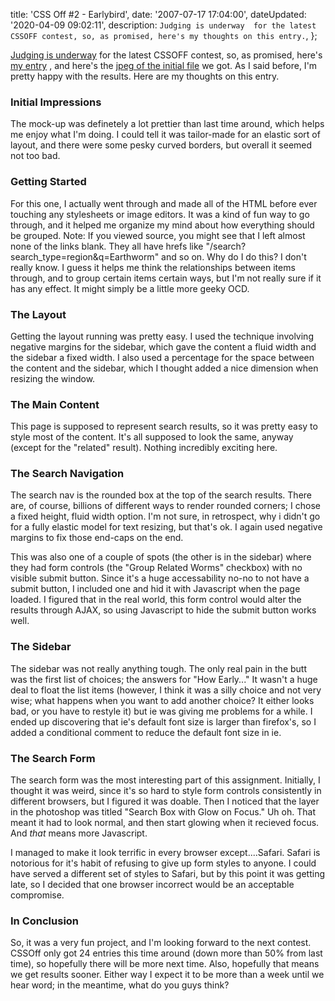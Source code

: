 

  title: 'CSS Off #2 - Earlybird',
  date: '2007-07-17 17:04:00',
  dateUpdated: '2020-04-09 09:02:11',
  description: `Judging is underway  for the latest CSSOFF contest, so, as promised, here's my thoughts on this entry.`,
};

[Judging is underway](http://cssoff.com/2007/07/16/earlybird-judging-is-underway/trackback/) for the latest CSSOFF contest, so, as promised, here's [my entry](http://danott.dev/cssoff/earlybird/ 'my earlybird entry') , and here's the [jpeg of the initial file](http://danott.dev/thoughts/wp-content/uploads/earlybird.jpg 'Initial Earlybird File') we got. As I said before, I'm pretty happy with the results. Here are my thoughts on this entry.

### Initial Impressions

The mock-up was definetely a lot prettier than last time around, which helps me enjoy what I'm doing. I could tell it was tailor-made for an elastic sort of layout, and there were some pesky curved borders, but overall it seemed not too bad.

### Getting Started

For this one, I actually went through and made all of the HTML before ever touching any stylesheets or image editors. It was a kind of fun way to go through, and it helped me organize my mind about how everything should be grouped. Note: If you viewed source, you might see that I left almost none of the links blank. They all have hrefs like "/search?search_type=region&q=Earthworm" and so on. Why do I do this? I don't really know. I guess it helps me think the relationships between items through, and to group certain items certain ways, but I'm not really sure if it has any effect. It might simply be a little more geeky OCD.

### The Layout

Getting the layout running was pretty easy. I used the technique involving negative margins for the sidebar, which gave the content a fluid width and the sidebar a fixed width. I also used a percentage for the space between the content and the sidebar, which I thought added a nice dimension when resizing the window.

### The Main Content

This page is supposed to represent search results, so it was pretty easy to style most of the content. It's all supposed to look the same, anyway (except for the "related" result). Nothing incredibly exciting here.

### The Search Navigation

The search nav is the rounded box at the top of the search results. There are, of course, billions of different ways to render rounded corners; I chose a fixed height, fluid width option. I'm not sure, in retrospect, why i didn't go for a fully elastic model for text resizing, but that's ok. I again used negative margins to fix those end-caps on the end.

This was also one of a couple of spots (the other is in the sidebar) where they had form controls (the "Group Related Worms" checkbox) with no visible submit button. Since it's a huge accessability no-no to not have a submit button, I included one and hid it with Javascript when the page loaded. I figured that in the real world, this form control would alter the results through AJAX, so using Javascript to hide the submit button works well.

### The Sidebar

The sidebar was not really anything tough. The only real pain in the butt was the first list of choices; the answers for "How Early..." It wasn't a huge deal to float the list items (however, I think it was a silly choice and not very wise; what happens when you want to add another choice? It either looks bad, or you have to restyle it) but ie was giving me problems for a while. I ended up discovering that ie's default font size is larger than firefox's, so I added a conditional comment to reduce the default font size in ie.

### The Search Form

The search form was the most interesting part of this assignment. Initially, I thought it was weird, since it's so hard to style form controls consistently in different browsers, but I figured it was doable. Then I noticed that the layer in the photoshop was titled "Search Box with Glow on Focus." Uh oh. That meant it had to look normal, and then start glowing when it recieved focus. And _that_ means more Javascript.

I managed to make it look terrific in every browser except....Safari. Safari is notorious for it's habit of refusing to give up form styles to anyone. I could have served a different set of styles to Safari, but by this point it was getting late, so I decided that one browser incorrect would be an acceptable compromise.

### In Conclusion

So, it was a very fun project, and I'm looking forward to the next contest. CSSOff only got 24 entries this time around (down more than 50% from last time), so hopefully there will be more next time. Also, hopefully that means we get results sooner. Either way I expect it to be more than a week until we hear word; in the meantime, what do you guys think?
